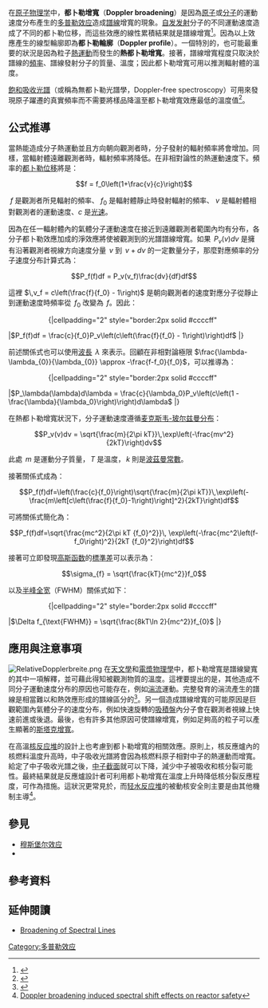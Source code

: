 {{noteTA
|T=zh-hans:多普勒致宽;zh-hk:多普勒致寬;zh-cn:多普勒致宽;zh-tw:都卜勒增寬;
|1=zh-hans:多普勒;zh-hk:多普勒;zh-cn:多普勒;zh-tw:都卜勒;
|G1=物理學
|G2=核能
}}
在[[原子物理学|原子物理学]]中，'''都卜勒增寬'''（'''Doppler broadening'''）是因為[[原子|原子]]或[[分子|分子]]的運動速度分布產生的[[多普勒效应|多普勒效应]]造成[[譜線|譜線]]增寬的現象。[[自发发射|自发发射]]分子的不同運動速度造成了不同的都卜勒位移，而這些效應的線性累積結果就是譜線增寬<ref>{{cite book
  |title=Lasers
  |author=Siegman, AE
  |year=1986
  |url=http://books.google.dk/books?id=1BZVwUZLTkAC&lpg=PA1184&ots=6xdm1N2jLf&dq=doppler%20broadening%20Siegman&hl=en&pg=PA1184#v=onepage&q=doppler%20broadening%20Siegman&f=false
  |access-date=2014-06-25
  |archive-date=2012-02-23
  |archive-url=https://web.archive.org/web/20120223064616/http://books.google.dk/books?id=1BZVwUZLTkAC&lpg=PA1184&ots=6xdm1N2jLf&dq=doppler%20broadening%20Siegman&hl=en&pg=PA1184#v=onepage&q=doppler%20broadening%20Siegman&f=false
  |dead-url=no
  }}</ref>。因為以上效應產生的線型輪廓即為'''都卜勒輪廓'''（'''Doppler profile'''）。一個特別的，也可能最重要的狀況是因為粒子[[分子运动论|熱運動]]而發生的'''熱都卜勒增寬'''。接著，譜線增寬程度只取決於譜線的[[頻率|頻率]]、譜線發射分子的質量、溫度；因此都卜勒增寬可用以推測輻射體的溫度。

[[飽和吸收光譜|飽和吸收光譜]]（或稱為無都卜勒光譜學，Doppler-free spectroscopy）可用來發現原子躍遷的真實頻率而不需要將樣品降溫至都卜勒增寬效應最低的溫度值<ref name="preston">{{cite journal | author = Daryl W. Preston | date = November 1996 | title = Doppler-free saturated absorption: Laser spectroscopy | journal = American Journal of Physics | volume = 64 | issue = 11 | pages = 1432–1436 | url = http://academic.reed.edu/physics/courses/Physics332.s10/pdf/Doppler_Free.pdf | bibcode = 1996AmJPh..64.1432P | doi = 10.1119/1.18457 | access-date = 2014-06-27 | archive-date = 2010-07-11 | archive-url = https://web.archive.org/web/20100711152138/http://academic.reed.edu/physics/courses/Physics332.s10/pdf/Doppler_Free.pdf | dead-url = no }}</ref>。

== 公式推導 ==
當熱能造成分子熱運動並且方向朝向觀測者時，分子發射的輻射頻率將會增加。同樣，當輻射體遠離觀測者時，輻射頻率將降低。在非相對論性的熱運動速度下。頻率的[[都卜勒效應|都卜勒位移]]將是：

:<math>f = f_0\left(1+\frac{v}{c}\right)</math>

<math>\ f</math> 是觀測者所見輻射的頻率、<math>\ f_0</math> 是輻射體靜止時發射輻射的頻率、<math>\ v</math> 是輻射體相對觀測者的運動速度、<math>c</math> 是[[光速|光速]]。

因為在任一輻射體內的氣體分子運動速度在接近到遠離觀測者範圍內均有分布，各分子都卜勒效應加成的淨效應將使被觀測到的光譜譜線增寬。如果 <math>\,P_v(v)dv</math> 是擁有沿著觀測者視線方向速度分量 <math>\,v</math> 到 <math>\,v+dv</math> 的一定數量分子，那麼對應頻率的分子速度分布計算式為：

:<math>P_f(f)df = P_v(v_f)\frac{dv}{df}df</math>

這裡 <math>\,v_f = c\left(\frac{f}{f_0} - 1\right)</math> 是朝向觀測者的速度對應分子從靜止到運動速度時頻率從 <math>\,f_0</math> 改變為 <math>\,f</math>。因此：

::{|cellpadding="2" style="border:2px solid #ccccff"
|<math>P_f(f)df = \frac{c}{f_0}P_v\left(c\left(\frac{f}{f_0} - 1\right)\right)df</math>
|}

前述關係式也可以使用[[波長|波長]] <math>\,\lambda</math> 來表示。回顧在非相對論極限 <math>\frac{\lambda-\lambda_{0}}{\lambda_{0}} \approx -\frac{f-f_0}{f_0}</math>，可以推導為：

::{|cellpadding="2" style="border:2px solid #ccccff"
|<math>P_\lambda(\lambda)d\lambda = \frac{c}{\lambda_0}P_v\left(c\left(1 - \frac{\lambda}{\lambda_0}\right)\right)d\lambda</math>
|}

在熱都卜勒增寬狀況下，分子運動速度遵循[[麦克斯韦-玻尔兹曼分布|麦克斯韦-玻尔兹曼分布]]：
:<math>P_v(v)dv = \sqrt{\frac{m}{2\pi kT}}\,\exp\left(-\frac{mv^2}{2kT}\right)dv</math>

此處 <math>\,m</math> 是運動分子質量，<math>\,T</math> 是溫度，<math>\,k</math> 則是[[波茲曼常數|波茲曼常數]]。

接著關係式成為：

:<math>P_f(f)df=\left(\frac{c}{f_0}\right)\sqrt{\frac{m}{2\pi kT}}\,\exp\left(-\frac{m\left[c\left(\frac{f}{f_0}-1\right)\right]^2}{2kT}\right)df</math>

可將關係式簡化為：

:<math>P_f(f)df=\sqrt{\frac{mc^2}{2\pi kT {f_0}^2}}\,
\exp\left(-\frac{mc^2\left(f-f_0\right)^2}{2kT {f_0}^2}\right)df</math>

接著可立即發現[[高斯函数|高斯函数]]的[[標準差|標準差]]可以表示為：

:<math>\sigma_{f} = \sqrt{\frac{kT}{mc^2}}f_0</math>

以及[[半峰全宽|半峰全宽]]（FWHM）關係式如下：

::{|cellpadding="2" style="border:2px solid #ccccff"
|<math>\Delta f_{\text{FWHM}} = \sqrt{\frac{8kT\ln 2}{mc^2}}f_{0}</math>
|}

== 應用與注意事項 ==
[[File:RelativeDopplerbreite.png|thumb]]
在[[天文學|天文學]]和[[等离子体|電漿物理學]]中，都卜勒增寬是譜線變寬的其中一項解釋，並可藉此得知被觀測物質的溫度。這裡要提出的是，其他造成不同分子運動速度分布的原因也可能存在，例如[[湍流|湍流]]運動。完整發育的湍流產生的譜線是相當難以和熱效應形成的譜線區分的<ref>{{cite book
 | first = Hans R. | last = Griem | year = 1997
 | title = Principles of Plasmas Spectroscopy
 | publisher = University Press | location = Cambridge | isbn = 0-521-45504-9 }}</ref>。另一個造成譜線增寬的可能原因是巨觀範圍內氣體分子的速度分布，例如快速旋轉的[[吸積盤|吸積盤]]內分子會在觀測者視線上快速前進或後退。最後，也有許多其他原因可使譜線增寬，例如足夠高的粒子{{link-en|數密度|Number density}}可以產生顯著的[[斯塔克效应|斯塔克增寬]]。

在高溫[[核反应堆|核反应堆]]的設計上也考慮到都卜勒增寬的相關效應。原則上，核反應爐內的核燃料溫度升高時，中子吸收光譜將會因為核燃料原子相對中子的熱運動而增寬。給定了中子吸收光譜之後，[[中子截面|中子截面]]就可以下降，減少中子被吸收和核分裂可能性。最終結果就是反應爐設計者可利用都卜勒增寬在溫度上升時降低核分裂反應程度，可作為{{link-en|被動核安全|Passive nuclear safety}}措施。這狀況更常見於{{link-en|氣冷反應爐|Gas-cooled reactor}}，而[[轻水反应堆|轻水反应堆]]的被動核安全則主要是由其他機制主導<ref>[https://smartech.gatech.edu/handle/1853/13082 Doppler broadening induced spectral shift effects on reactor safety]</ref>。

==參見==
* [[穆斯堡尔效应|穆斯堡尔效应]]
* {{link-en|迪克效應|Dicke effect}}

==參考資料==
<references/>

==延伸閱讀==
*[http://hyperphysics.phy-astr.gsu.edu/hbase/atomic/broaden.html Broadening of Spectral Lines] {{Wayback|url=http://hyperphysics.phy-astr.gsu.edu/hbase/atomic/broaden.html |date=20141010075043 }}

[[Category:多普勒效应|Category:多普勒效应]]